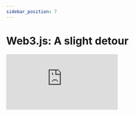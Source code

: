 ```yaml
---
sidebar_position: 7
---
```


# Web3.js: A slight detour

<div style={{ position: "relative", paddingBottom: "56.25%", height: 0 }}>
  <iframe
    src="https://www.loom.com/embed/7acc5a60af71418aaa4d08a98505156d"
    frameborder="0"
    webkitallowfullscreen
    mozallowfullscreen
    allowfullscreen
    style={{
      position: "absolute",
      top: 0,
      left: 0,
      width: "100%",
      height: "100%",
    }}
  ></iframe>
</div>
